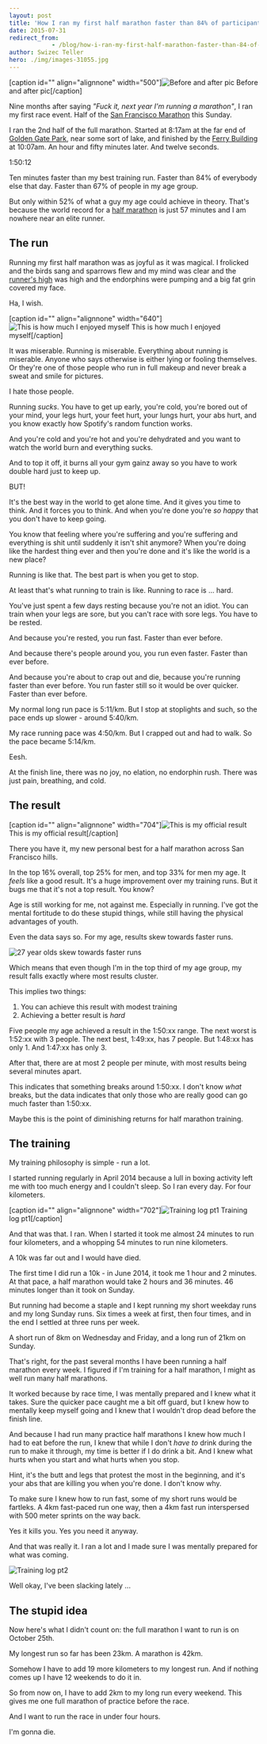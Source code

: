 ```yaml
---
layout: post
title: 'How I ran my first half marathon faster than 84% of participants'
date: 2015-07-31
redirect_from: 
            - /blog/how-i-ran-my-first-half-marathon-faster-than-84-of-participants/swizec/6705
author: Swizec Teller
hero: ./img/images-31055.jpg
---
```

\[caption id="" align="alignnone" width="500"]![Before and after pic](./img/images-31055.jpg "Before and after pic") Before and after pic\[/caption]



Nine months after saying _"Fuck it, next year I'm running a marathon"_, I ran my first race event. Half of the [San Francisco Marathon](http://www.thesfmarathon.com/ "San Francisco Marathon") this Sunday.



I ran the 2nd half of the full marathon. Started at 8:17am at the far end of [Golden Gate Park](<http://maps.google.com/maps?ll=37.7697222222,-122.476944444&spn=0.01,0.01&q=37.7697222222,-122.476944444 (Golden%20Gate%20Park)&t=h> "Golden Gate Park"), near some sort of lake, and finished by the [Ferry Building](<http://maps.google.com/maps?ll=37.7955555556,-122.392222222&spn=0.01,0.01&q=37.7955555556,-122.392222222 (San%20Francisco%20Ferry%20Building)&t=h> "San Francisco Ferry Building") at 10:07am. An hour and fifty minutes later. And twelve seconds.



1:50:12



Ten minutes faster than my best training run. Faster than 84% of everybody else that day. Faster than 67% of people in my age group.



But only within 52% of what a guy my age could achieve in theory. That's because the world record for a [half marathon](http://en.wikipedia.org/wiki/Half_marathon "Half marathon") is just 57 minutes and I am nowhere near an elite runner.

## The run

Running my first half marathon was as joyful as it was magical. I frolicked and the birds sang and sparrows flew and my mind was clear and the [runner's high](http://en.wikipedia.org/wiki/Endorphins "Endorphins") was high and the endorphins were pumping and a big fat grin covered my face.



Ha, I wish.



\[caption id="" align="alignnone" width="640"]![This is how much I enjoyed myself](./img/images-31140.jpg "This is how much I enjoyed myself") This is how much I enjoyed myself\[/caption]



It was miserable. Running is miserable. Everything about running is miserable. Anyone who says otherwise is either lying or fooling themselves. Or they're one of those people who run in full makeup and never break a sweat and smile for pictures.



I hate those people.



Running _sucks_. You have to get up early, you're cold, you're bored out of your mind, your legs hurt, your feet hurt, your lungs hurt, your abs hurt, and you know exactly how Spotify's random function works.



And you're cold and you're hot and you're dehydrated and you want to watch the world burn and everything sucks.



And to top it off, it burns all your gym gainz away so you have to work double hard just to keep up.



BUT!



It's the best way in the world to get alone time. And it gives you time to think. And it forces you to think. And when you're done you're _so happy_ that you don't have to keep going.



You know that feeling where you're suffering and you're suffering and everything is shit until suddenly it isn't shit anymore? When you're doing like the hardest thing ever and then you're done and it's like the world is a new place?



Running is like that. The best part is when you get to stop.



At least that's what running to train is like. Running to race is ... hard.



You've just spent a few days resting because you're not an idiot. You can train when your legs are sore, but you can't race with sore legs. You have to be rested.



And because you're rested, you run fast. Faster than ever before.



And because there's people around you, you run even faster. Faster than ever before.



And because you're about to crap out and die, because you're running faster than ever before. You run faster still so it would be over quicker. Faster than ever before.



My normal long run pace is 5:11/km. But I stop at stoplights and such, so the pace ends up slower - around 5:40/km.



My race running pace was 4:50/km. But I crapped out and had to walk. So the pace became 5:14/km.



Eesh.



At the finish line, there was no joy, no elation, no endorphin rush. There was just pain, breathing, and cold.

## The result

\[caption id="" align="alignnone" width="704"]![This is my official result](./img/images-31056.png "This is my official result") This is my official result\[/caption]



There you have it, my new personal best for a half marathon across San Francisco hills.



In the top 16% overall, top 25% for men, and top 33% for men my age. It _feels_ like a good result. It's a huge improvement over my training runs. But it bugs me that it's not a top result. You know?



Age is still working for me, not against me. Especially in running. I've got the mental fortitude to do these stupid things, while still having the physical advantages of youth.



Even the data says so. For my age, results skew towards faster runs.



![27 year olds skew towards faster runs](./img/images-31141.png)



Which means that even though I'm in the top third of my age group, my result falls exactly where most results cluster.



This implies two things:

1. You can achieve this result with modest training
2. Achieving a better result is _hard_

Five people my age achieved a result in the 1:50:xx range. The next worst is 1:52:xx with 3 people. The next best, 1:49:xx, has 7 people. But 1:48:xx has only 1. And 1:47:xx has only 3.



After that, there are at most 2 people per minute, with most results being several minutes apart.



This indicates that something breaks around 1:50:xx. I don't know _what_ breaks, but the data indicates that only those who are really good can go much faster than 1:50:xx.



Maybe this is the point of diminishing returns for half marathon training.

## The training

My training philosophy is simple - run a lot.



I started running regularly in April 2014 because a lull in boxing activity left me with too much energy and I couldn't sleep. So I ran every day. For four kilometers.



\[caption id="" align="alignnone" width="702"]![Training log pt1](./img/images-31142.png "Training log pt1") Training log pt1\[/caption]



And that was that. I ran. When I started it took me almost 24 minutes to run four kilometers, and a whopping 54 minutes to run nine kilometers.



A 10k was far out and I would have died.



The first time I did run a 10k - in June 2014, it took me 1 hour and 2 minutes. At that pace, a half marathon would take 2 hours and 36 minutes. 46 minutes longer than it took on Sunday.



But running had become a staple and I kept running my short weekday runs and my long Sunday runs. Six times a week at first, then four times, and in the end I settled at three runs per week.



A short run of 8km on Wednesday and Friday, and a long run of 21km on Sunday.



That's right, for the past several months I have been running a half marathon every week. I figured if I'm training for a half marathon, I might as well run many half marathons.



It worked because by race time, I was mentally prepared and I knew what it takes. Sure the quicker pace caught me a bit off guard, but I knew how to mentally keep myself going and I knew that I wouldn't drop dead before the finish line.



And because I had run many practice half marathons I knew how much I had to eat before the run, I knew that while I don't _have to_ drink during the run to make it through, my time is better if I do drink a bit. And I knew what hurts when you start and what hurts when you stop.



Hint, it's the butt and legs that protest the most in the beginning, and it's your abs that are killing you when you're done. I don't know why.



To make sure I knew how to run fast, some of my short runs would be fartleks. A 4km fast-paced run one way, then a 4km fast run interspersed with 500 meter sprints on the way back.



Yes it kills you. Yes you need it anyway.



And that was really it. I ran a lot and I made sure I was mentally prepared for what was coming.



![Training log pt2](./img/blog-wp-content-uploads-2015-07-Screen-Shot-2015-07-31-at-00.37.39-1017x1024.png)



Well okay, I've been slacking lately ...

## The stupid idea

Now here's what I didn't count on: the full marathon I want to run is on October 25th.



My longest run so far has been 23km. A marathon is 42km.



Somehow I have to add 19 more kilometers to my longest run. And if nothing comes up I have 12 weekends to do it in.



So from now on, I have to add 2km to my long run every weekend. This gives me one full marathon of practice before the race.



And I want to run the race in under four hours.



I'm gonna die.